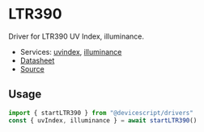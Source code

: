 # LTR390

Driver for LTR390 UV Index, illuminance.

-   Services: [uvindex](/api/clients/uvindex/), [illuminance](/api/clients/illuminance/)
-   [Datasheet](https://optoelectronics.liteon.com/upload/download/DS86-2015-0004/LTR-390UV_Final_%20DS_V1%201.pdf)
-   [Source](https://github.com/microsoft/devicescript/blob/main/packages/drivers/src/ltr390.ts)

## Usage

```ts
import { startLTR390 } from "@devicescript/drivers"
const { uvIndex, illuminance } = await startLTR390()
```
